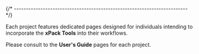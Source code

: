 
{/* ------------------------------------------------------------------------ */}

Each project features dedicated pages designed for individuals intending
to incorporate the **xPack Tools** into their workflows.

Please consult to the **User's Guide** pages for each project.
